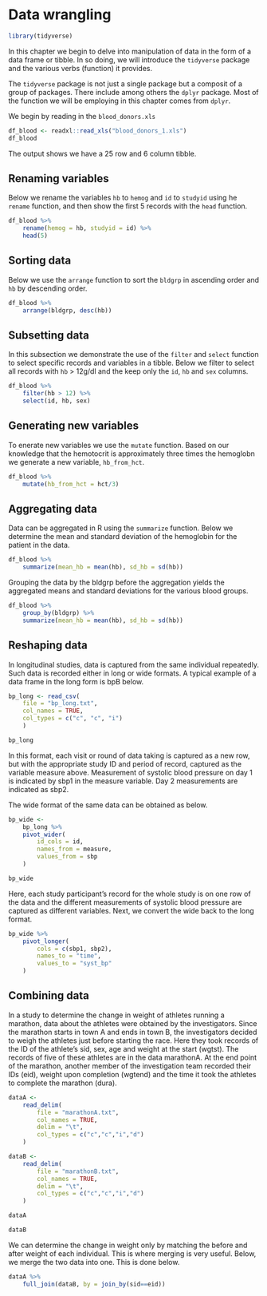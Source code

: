# Data wrangling


```r
library(tidyverse)
```

In this chapter we begin to delve into manipulation of data in the form of a 
data frame or tibble. In so doing, we will introduce the `tidyverse` package 
and the various verbs (function) it provides.

The `tidyverse` package is not just a single package but a composit of a group 
of packages. There include among others the `dplyr` package. Most of the function 
we will be employing in this chapter comes from `dplyr`.


We begin by reading in the `blood_donors.xls`
```r
df_blood <- readxl::read_xls("blood_donors_1.xls")
df_blood
```

The output shows we have a 25 row and 6 column tibble. 

## Renaming variables
Below we rename the variables `hb` to `hemog` and `id` to `studyid` using he 
`rename` function, and then show the first 5 records with the `head` function.

```r
df_blood %>% 
    rename(hemog = hb, studyid = id) %>% 
    head(5)
```
## Sorting data
Below we use the `arrange` function to sort the `bldgrp` in ascending order and 
`hb` by descending order.

```r
df_blood %>% 
    arrange(bldgrp, desc(hb))
```

## Subsetting data
In this subsection we demonstrate the use of the `filter` and `select` function 
to select specific records and variables in a tibble. Below we filter to select 
all records with `hb` > 12g/dl and the keep only the `id`, `hb` and `sex`
columns.
```r
df_blood %>% 
    filter(hb > 12) %>% 
    select(id, hb, sex)
```

## Generating new variables
To enerate new variables we use the `mutate` function. Based on our knowledge 
that the hemotocrit is approximately three times the hemoglobn we generate a 
new variable, `hb_from_hct`. 
```r
df_blood %>% 
    mutate(hb_from_hct = hct/3)
```


## Aggregating data
Data can be aggregated in R using the `summarize` function. Below we determine 
the mean and standard deviation of the hemoglobin for the patient in the data.
```r
df_blood %>% 
    summarize(mean_hb = mean(hb), sd_hb = sd(hb))
```

Grouping the data by the bldgrp before the aggregation yields the aggregated 
means and standard deviations for the various blood groups.
```r
df_blood %>% 
    group_by(bldgrp) %>% 
    summarize(mean_hb = mean(hb), sd_hb = sd(hb))
```

## Reshaping data
In longitudinal studies, data is captured from the same individual repeatedly. 
Such data is recorded either in long or wide formats. A typical example of a 
data frame in the long form is bpB below. 

```r
bp_long <- read_csv(
    file = "bp_long.txt",
    col_names = TRUE, 
    col_types = c("c", "c", "i")
    )

bp_long
```
In this format, each visit or round of data taking is captured as a new row, but 
with the appropriate study ID and period of record, captured as the variable 
measure above. Measurement of systolic blood pressure on day 1 is indicated by 
sbp1 in the measure variable. Day 2 measurements are indicated as sbp2.

The wide format of the same data can be obtained as below.

```r
bp_wide <- 
    bp_long %>% 
    pivot_wider(
        id_cols = id, 
        names_from = measure, 
        values_from = sbp
    )

bp_wide
```

Here, each study participant's record for the whole study is on one row of the data and the different measurements of systolic blood pressure are captured as different variables. Next, we convert the wide back to the long format.

```r
bp_wide %>% 
    pivot_longer(
        cols = c(sbp1, sbp2),
        names_to = "time",
        values_to = "syst_bp"
    )
```


## Combining data

In a study to determine the change in weight of athletes running a marathon, 
data about the athletes were obtained by the investigators. Since the marathon 
starts in town A and ends in town B, the investigators decided to weigh the 
athletes just before starting the race. Here they took records of the ID of the 
athlete's sid, sex, age and weight at the start (wgtst). The records of five of 
these athletes are in the data marathonA. At the end point of the marathon, 
another member of the investigation team recorded their IDs (eid), weight upon 
completion (wgtend) and the time it took the athletes to complete the marathon 
(dura).

```r
dataA <- 
    read_delim(
        file = "marathonA.txt",
        col_names = TRUE,
        delim = "\t",
        col_types = c("c","c","i","d")
    )

dataB <- 
    read_delim(
        file = "marathonB.txt",
        col_names = TRUE,
        delim = "\t",
        col_types = c("c","c","i","d")
    )

dataA

dataB
```

We can determine the change in weight only by matching the before and after 
weight of each individual. This is where merging is very useful. Below, we 
merge the two data into one. This is done below.

```r
dataA %>% 
    full_join(dataB, by = join_by(sid==eid))
```

